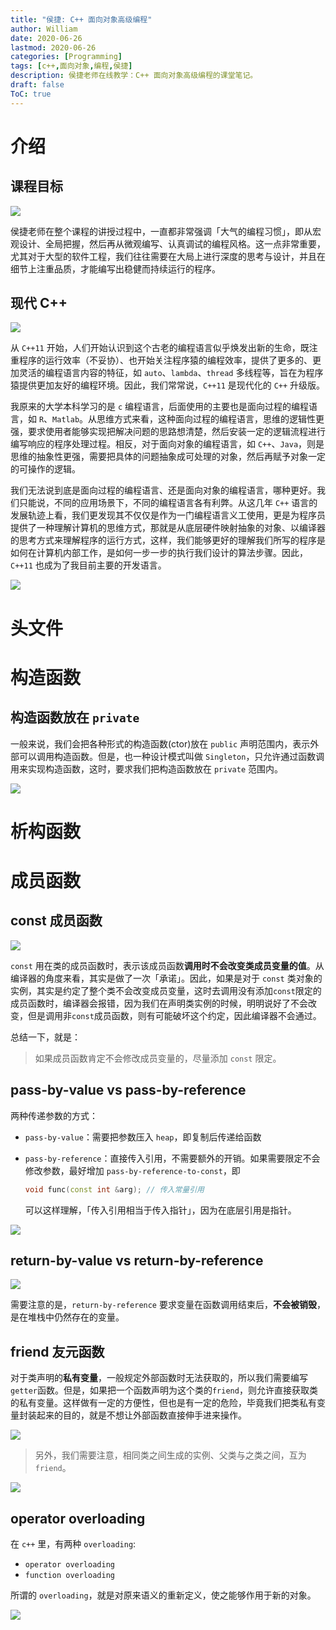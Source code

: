 ```yaml
---
title: "侯捷: C++ 面向对象高级编程"
author: William
date: 2020-06-26
lastmod: 2020-06-26
categories: [Programming]
tags: [c++,面向对象,编程,侯捷]
description: 侯捷老师在线教学：C++ 面向对象高级编程的课堂笔记。
draft: false
ToC: true
---
```


# 介绍

## 课程目标

![](/images/2020-06-26-侯捷--C++-面向对象高级编程/课程目标.png)

侯捷老师在整个课程的讲授过程中，一直都非常强调「大气的编程习惯」，即从宏观设计、全局把握，然后再从微观编写、认真调试的编程风格。这一点非常重要，尤其对于大型的软件工程，我们往往需要在大局上进行深度的思考与设计，并且在细节上注重品质，才能编写出稳健而持续运行的程序。

## 现代 C++

![](/images/2020-06-26-侯捷--C++-面向对象高级编程/现代c++.png)

从 `C++11` 开始，人们开始认识到这个古老的编程语言似乎焕发出新的生命，既注重程序的运行效率（不妥协）、也开始关注程序猿的编程效率，提供了更多的、更加灵活的编程语言内容的特征，如 `auto`、`lambda`、`thread` 多线程等，旨在为程序猿提供更加友好的编程环境。因此，我们常常说，`C++11` 是现代化的 `C++` 升级版。

我原来的大学本科学习的是 `c` 编程语言，后面使用的主要也是面向过程的编程语言，如 `R`、`Matlab`。从思维方式来看，这种面向过程的编程语言，思维的逻辑性更强，要求使用者能够实现把解决问题的思路想清楚，然后安装一定的逻辑流程进行编写响应的程序处理过程。相反，对于面向对象的编程语言，如 `C++`、`Java`，则是思维的抽象性更强，需要把具体的问题抽象成可处理的对象，然后再赋予对象一定的可操作的逻辑。

我们无法说到底是面向过程的编程语言、还是面向对象的编程语言，哪种更好。我们只能说，不同的应用场景下，不同的编程语言各有利弊。从这几年 `C++` 语言的发展轨迹上看，我们更发现其不仅仅是作为一门编程语言义工使用，更是为程序员提供了一种理解计算机的思维方式，那就是从底层硬件映射抽象的对象、以编译器的思考方式来理解程序的运行方式，这样，我们能够更好的理解我们所写的程序是如何在计算机内部工作，是如何一步一步的执行我们设计的算法步骤。因此， `C++11` 也成为了我目前主要的开发语言。

![](/images/2020-06-26-侯捷--C++-面向对象高级编程/c-vs-c++.png)

# 头文件

# 构造函数

## 构造函数放在 `private`

一般来说，我们会把各种形式的构造函数(ctor)放在 `public` 声明范围内，表示外部可以调用构造函数。但是，也一种设计模式叫做 `Singleton`，只允许通过函数调用来实现构造函数，这时，要求我们把构造函数放在 `private` 范围内。

![](/images/2020-06-26-侯捷--C++-面向对象高级编程/ctor-singleton.png)

# 析构函数

# 成员函数

## const 成员函数

![](/images/2020-06-26-侯捷--C++-面向对象高级编程/const-member-function.png)

`const` 用在类的成员函数时，表示该成员函数**调用时不会改变类成员变量的值**。从编译器的角度来看，其实是做了一次「承诺」。因此，如果是对于 `const` 类对象的实例，其实是约定了整个类不会改变成员变量，这时去调用没有添加`const`限定的成员函数时，编译器会报错，因为我们在声明类实例的时候，明明说好了不会改变，但是调用非`const`成员函数，则有可能破坏这个约定，因此编译器不会通过。

总结一下，就是：

>   如果成员函数肯定不会修改成员变量的，尽量添加 `const` 限定。

## pass-by-value vs pass-by-reference

两种传递参数的方式：

-   `pass-by-value`：需要把参数压入 `heap`，即复制后传递给函数

-   `pass-by-reference`：直接传入引用，不需要额外的开销。如果需要限定不会修改参数，最好增加 `pass-by-reference-to-const`，即

    ```c++
    void func(const int &arg); // 传入常量引用
    ```

    可以这样理解，「传入引用相当于传入指针」，因为在底层引用是指针。

![](/images/2020-06-26-侯捷--C++-面向对象高级编程/pass-by-value-vs-pass-by-reference.png)

## return-by-value vs return-by-reference

![](/images/2020-06-26-侯捷--C++-面向对象高级编程/return-by-value-vs-return-by-reference.png)

需要注意的是，`return-by-reference` 要求变量在函数调用结束后，**不会被销毁**，是在堆栈中仍然存在的变量。

## friend 友元函数

对于类声明的**私有变量**，一般规定外部函数时无法获取的，所以我们需要编写`getter`函数。但是，如果把一个函数声明为这个类的`friend`，则允许直接获取类的私有变量。这样做有一定的方便性，但也是有一定的危险，毕竟我们把类私有变量封装起来的目的，就是不想让外部函数直接伸手进来操作。

![](/images/2020-06-26-侯捷--C++-面向对象高级编程/friend.png)

>   另外，我们需要注意，相同类之间生成的实例、父类与之类之间，互为`friend`。

![](/images/2020-06-26-侯捷--C++-面向对象高级编程/friend2.png)

## operator overloading 

在 `c++` 里，有两种 `overloading`:

-   `operator overloading`
-   `function overloading`

所谓的 `overloading`，就是对原来语义的重新定义，使之能够作用于新的对象。

![](/images/2020-06-26-侯捷--C++-面向对象高级编程/operator-overloading-1.png)

